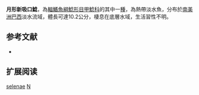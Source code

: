 {{expand|time=2015-02-09T09:03:14+00:00}}
{{Speciesbox
| name = 月形新吸口鯰
| image = 
| image_width = 250px
| image_caption = 
| status = NE
| status_system = IUCN3.1
| genus = Neoplecostomus
| species = selenae
| authority = Zawadzki, Pavanelli & Langeani, 2008
| synonyms = 
}}

'''月形新吸口鯰'''，為[[輻鰭魚綱|輻鰭魚綱]][[鯰形目|鯰形目]][[甲鯰科|甲鯰科]]的其中一[[種|種]]，為熱帶淡水魚，分布於[[南美洲|南美洲]][[巴西|巴西]]淡水流域，體長可達10.2公分，棲息在底層水域，生活習性不明。
==参考文献==
*{{FishBase_species|genus=Neoplecostomus|species=selenae|year=2015|month=2}}

== 扩展阅读 ==
{{refbegin}}
{{wikispecies-inline|Neoplecostomus selenae|月形新吸口鯰}}
{{refend}}
{{Taxonbar|from=Q3767431}}

[[Category:新吸口鯰屬|selenae]]
[[Category:2008年描述的鱼类|N]]